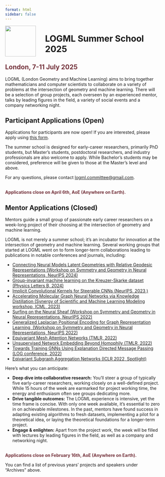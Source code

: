 ```yaml
---
format: html
sidebar: false
---
```



<style>
  .header {
  padding: 1px;
  background: black url(img/header.jpg) center center no-repeat;;
-webkit-background-size: cover;
-moz-background-size: cover;
-o-background-size: cover;
background-size: cover;
height: 300px;
}
  
  .hero {
  height: 800px;
}
</style>

<img src="img/logo.png" align="left" width="100px" style="margin-right: 30px" />

<h1>LOGML Summer School 2025</h1>

<h2 style="color: #73313a">London, 7-11 July 2025</h2>

<p>LOGML (London Geometry and Machine Learning) aims to bring together mathematicians and computer scientists to collaborate on a variety of problems at the intersection of geometry and machine learning. There will be a selection of group projects, each overseen by an experienced mentor, talks by leading figures in the field, a variety of social events and a company networking night.</p>

::: {.callout-note}
## Participant Applications (Open)
Applications for participants are now open! If you are interested, please apply using [this form](https://forms.gle/jAYXu1Aru3P6ujDEA). 

The summer school is designed for early-career researchers, primarily PhD students, but Master's students, postdoctoral researchers, and industry professionals are also welcome to apply. 
While Bachelor's students may be considered, preference will be given to those at the Master's level and above.

For any questions, please contact [logml.committee@gmail.com](mailto:logml.committee@gmail.com).

<br><strong style="color: #73313a">Applications close on April 6th, AoE (Anywhere on Earth).</strong>
:::

::: {.callout-note}
## Mentor Applications (Closed)
Mentors guide a small group of passionate early career researchers on a week-long project of their choosing at the intersection of geometry and machine learning.

LOGML is not merely a summer school; it's an incubator for innovation at the intersection of geometry and machine learning. Several working groups that started at LOGML went on to form longer-term collaborations leading to publications in notable conferences and journals, including:

* [Connecting Neural Models Latent Geometries with Relative Geodesic Representations (Workshop on Symmetry and Geometry in Neural Representations, NeurIPS 2024)](https://openreview.net/pdf?id=gYTblmieFc)
* [Group-invariant machine learning on the Kreuzer-Skarke dataset (Physics Letters B, 2024)](https://doi.org/10.1016/j.physletb.2024.138996)
* [Implicit Convolutional Kernels for Steerable CNNs (NeurIPS, 2023 )](https://arxiv.org/abs/2212.06096)
* [Accelerating Molecular Graph Neural Networks via Knowledge Distillation (Synergy of Scientific and Machine Learning Modeling workshop, ICML, 2023)](https://syns-ml.github.io/2023/assets/papers/67.pdf)
* [Surfing on the Neural Sheaf (Workshop on Symmetry and Geometry in Neural Representations, NeurIPS 2022)](https://openreview.net/pdf?id=xOXFkyRzTlu)
* [Generalized Laplacian Positional Encoding for Graph Representation Learning  (Workshop on Symmetry and Geometry in Neural Representations, NeurIPS 2022)](https://openreview.net/pdf?id=BNhhZwAlVNC)
* [Equivariant Mesh Attention Networks (TMLR, 2022)](https://arxiv.org/pdf/2205.10662.pdf)
* [Unsupervised Network Embedding Beyond Homophily (TMLR, 2022)](https://openreview.net/pdf?id=sRgvmXjrmg)
* [Towards Training GNNs Using Explanation Directed Message Passing (LOG conference, 2022)](https://proceedings.mlr.press/v198/giunchiglia22a.html)
* [Eqivariant Subgraph Aggregation Networks (ICLR 2022, Spotlight)](https://openreview.net/pdf?id=dFbKQaRk15w)

Here's what you can anticipate:

* <strong>Deep dive into collaborative research:</strong> You'll steer a group of typically five early-career researchers, working closely on a well-defined project. While 15 hours of the week are earmarked for project working time, the energy and enthusiasm often see groups dedicating more.
* <strong>Drive tangible outcomes:</strong> The LOGML experience is intensive, yet the time frame is concise. With only one week available, it's essential to zero in on achievable milestones. In the past, mentors have found success in adapting existing algorithms to fresh datasets, implementing a pilot for a theoretical idea, or laying the theoretical foundations for a longer-term project.
* <strong>Engage & enlighten:</strong> Apart from the project work, the week will be filled with lectures by leading figures in the field, as well as a company and networking night.



<br><strong style="color: #73313a">Applications close on February 16th, AoE (Anywhere on Earth).</strong>

:::

<p>You can find a list of previous years' projects and speakers under "Archives" above.</p>

